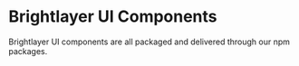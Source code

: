 
<!-- KEYWORDS: components typography icon storybook devdoc catalogue catalog -->

# Brightlayer UI Components

Brightlayer UI components are all packaged and delivered through our npm packages.

<ComponentCatalogGrids />
